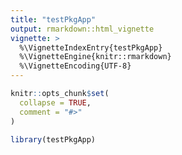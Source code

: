 ```yaml
---
title: "testPkgApp"
output: rmarkdown::html_vignette
vignette: >
  %\VignetteIndexEntry{testPkgApp}
  %\VignetteEngine{knitr::rmarkdown}
  %\VignetteEncoding{UTF-8}
---
```


```r
knitr::opts_chunk$set(
  collapse = TRUE,
  comment = "#>"
)
```

```r
library(testPkgApp)
```
